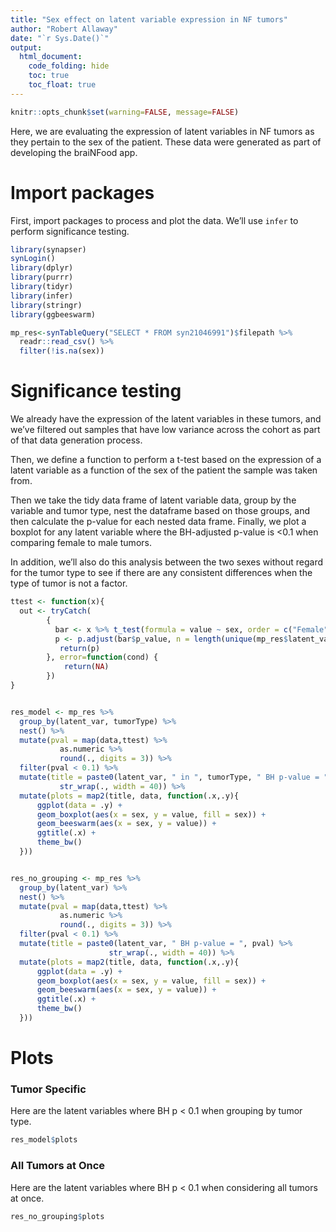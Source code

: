 ```yaml
---
title: "Sex effect on latent variable expression in NF tumors"
author: "Robert Allaway"
date: "`r Sys.Date()`"
output:
  html_document:
    code_folding: hide
    toc: true
    toc_float: true
---
```


```r
knitr::opts_chunk$set(warning=FALSE, message=FALSE)
```


Here, we are evaluating the expression of latent variables in NF tumors as they pertain to the sex of the patient. These data were generated as part of developing the braiNFood app. 

# Import packages

First, import packages to process and plot the data. We'll use `infer` to perform significance testing. 


```r
library(synapser)
synLogin()
library(dplyr)
library(purrr)
library(tidyr)
library(infer)
library(stringr)
library(ggbeeswarm)

mp_res<-synTableQuery("SELECT * FROM syn21046991")$filepath %>% 
  readr::read_csv() %>% 
  filter(!is.na(sex)) 

```

# Significance testing

We already have the expression of the latent variables in these tumors, and we've filtered out samples that have low variance across the cohort as part of that data generation process. 

Then, we define a function to perform a t-test based on the expression of a latent variable as a function of the sex of the patient the sample was taken from. 

Then we take the tidy data frame of latent variable data, group by the variable and tumor type, nest the dataframe based on those groups, and then calculate the p-value for each nested data frame. Finally, we plot a boxplot for any latent variable where the BH-adjusted p-value is <0.1 when comparing female to male tumors. 

In addition, we'll also do this analysis between the two sexes without regard for the tumor type to see if there are any consistent differences when the type of tumor is not a factor. 

```r
ttest <- function(x){
  out <- tryCatch(
        {
          bar <- x %>% t_test(formula = value ~ sex, order = c("Female", "Male"))
          p <- p.adjust(bar$p_value, n = length(unique(mp_res$latent_var)), method = "BH")
           return(p)
        }, error=function(cond) {
            return(NA)
        })
}


res_model <- mp_res %>% 
  group_by(latent_var, tumorType) %>% 
  nest() %>% 
  mutate(pval = map(data,ttest) %>% 
           as.numeric %>% 
           round(., digits = 3)) %>% 
  filter(pval < 0.1) %>% 
  mutate(title = paste0(latent_var, " in ", tumorType, " BH p-value = ", pval) %>% 
           str_wrap(., width = 40)) %>% 
  mutate(plots = map2(title, data, function(.x,.y){
      ggplot(data = .y) +
      geom_boxplot(aes(x = sex, y = value, fill = sex)) +
      geom_beeswarm(aes(x = sex, y = value)) +
      ggtitle(.x) +
      theme_bw()
  }))


res_no_grouping <- mp_res %>% 
  group_by(latent_var) %>% 
  nest() %>% 
  mutate(pval = map(data,ttest) %>% 
           as.numeric %>% 
           round(., digits = 3)) %>% 
  filter(pval < 0.1) %>% 
  mutate(title = paste0(latent_var, " BH p-value = ", pval) %>% 
                      str_wrap(., width = 40)) %>% 
  mutate(plots = map2(title, data, function(.x,.y){
      ggplot(data = .y) +
      geom_boxplot(aes(x = sex, y = value, fill = sex)) +
      geom_beeswarm(aes(x = sex, y = value)) +
      ggtitle(.x) +
      theme_bw()
  }))


```

# Plots 

### Tumor Specific 

Here are the latent variables where BH p < 0.1 when grouping by tumor type.

```r

res_model$plots

```


### All Tumors at Once

Here are the latent variables where BH p < 0.1 when considering all tumors at once. 

```r

res_no_grouping$plots

```


